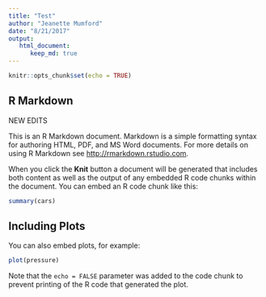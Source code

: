 ```yaml
---
title: "Test"
author: "Jeanette Mumford"
date: "8/21/2017"
output: 
   html_document:
      keep_md: true
---
```

  
```r
knitr::opts_chunk$set(echo = TRUE)
```

## R Markdown

NEW EDITS

This is an R Markdown document. Markdown is a simple formatting syntax for authoring HTML, PDF, and MS Word documents. For more details on using R Markdown see <http://rmarkdown.rstudio.com>.

When you click the **Knit** button a document will be generated that includes both content as well as the output of any embedded R code chunks within the document. You can embed an R code chunk like this:

```r
summary(cars)
```

## Including Plots

You can also embed plots, for example:

```r
plot(pressure)
```

Note that the `echo = FALSE` parameter was added to the code chunk to prevent printing of the R code that generated the plot.
